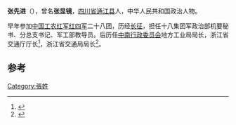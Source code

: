'''张先进'''（{{bd|1917年|4月|2014年|1月20日|catIdx=Zhang}}），曾名'''张显镜'''，[[四川省|四川省]][[通江县|通江县]]人，中华人民共和国政治人物。

早年参加[[中国工农红军|中国工农红军]][[红四军|红四军]]二十八团，历经[[长征|长征]]，担任十八集团军政治部机要秘书、分总支书记、军工部教导员。后历任[[中南行政委员会|中南行政委员会]]地方工业局局长，浙江省交通厅厅长<ref>{{cite news|title=张先进同志逝世|url=http://news.163.com/14/0121/08/9J3LUA0R00014AED.html|accessdate=2014-01-29|newspaper=网易|archive-url=https://web.archive.org/web/20140202212837/http://news.163.com/14/0121/08/9J3LUA0R00014AED.html|archive-date=2014-02-02|dead-url=yes}}</ref>，浙江省交通局局长<ref>{{cite news|title=张先进同志遗体告别仪式在杭州举行|url=http://cpc.people.com.cn/n/2014/0125/c87393-24225129.html|accessdate=2014-01-29|newspaper=人民网|archive-date=2019-05-21|archive-url=https://web.archive.org/web/20190521114850/http://cpc.people.com.cn/n/2014/0125/c87393-24225129.html}}</ref>。

==参考==
{{reflist}}
{{中国政治人物小作品}}

[[Category:張姓|Category:張姓]]